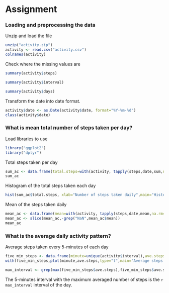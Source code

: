 # Assignment

### Loading and preprocessing the data

Unzip and load the file

```r
unzip("activity.zip")
activity <- read.csv("activity.csv")
colnames(activity)
```

Check where the missing values are
```r
summary(activity$steps)
```

```r
summary(activity$interval)
```

```r
summary(activity$days)
```

Transform the date into date format.

```r
activity$date <- as.Date(activity$date, format="%Y-%m-%d")
class(activity$date)
```


### What is mean total number of steps taken per day?

Load libraries to use
```r
library("ggplot2")
library("dplyr")
```

Total steps taken per day
```r
sum_ac <- data.frame(total.steps=with(activity, tapply(steps,date,sum,na.rm=TRUE)))
sum_ac
```

Histogram of the total steps taken each day

```r
hist(sum_ac$total.steps, xlab="Number of steps taken daily",main="Histogram of total steps taken per day",col="lightgreen")
```

Mean of the steps taken daily
```r
mean_ac <- data.frame(mean=with(activity, tapply(steps,date,mean,na.rm=TRUE)))
mean_ac <- slice(mean_ac,-grep("NaN",mean_ac$mean))
mean_ac
```


### What is the average daily activity pattern?

Average steps taken every 5-minutes of each day
```r
five_min_steps <- data.frame(minute=unique(activity$interval),ave.steps=with(activity, tapply(steps,interval,mean,na.rm=TRUE)),row.names=1:length(unique(activity$interval)))
with(five_min_steps,plot(minute,ave.steps,type="l",main="Average steps taken every five minutes of each day",ylab="Number of steps",xlab="Minute of the day"))
```


```r
max_interval <- grep(max(five_min_steps$ave.steps),five_min_steps$ave.steps)
```
The 5-minutes interval with the maximum averaged number of steps is the `r max_interval` interval of the day.